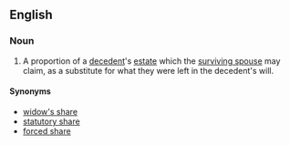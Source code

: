 ==English==
===Noun===
{{wikipedia}}
{{en-noun|head=[[elective]] [[share]]}}
# {{legal}} A proportion of a [[decedent]]'s [[estate]] which the [[surviving spouse]] may claim, as a substitute for what they were left in the decedent's will.

====Synonyms====
*[[widow's share]]
*[[statutory share]]
*[[forced share]]